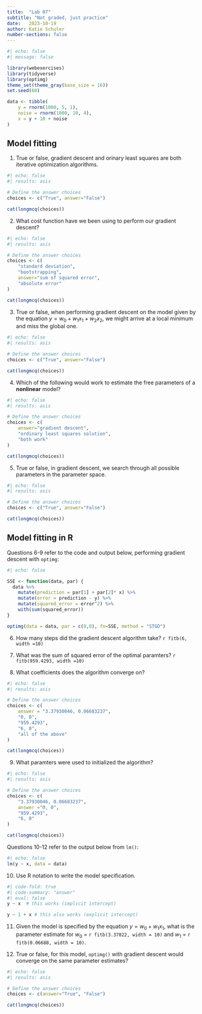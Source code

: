 ```yaml
---
title:  "Lab 07"
subtitle: "Not graded, just practice"
date:   2023-10-19
author: Katie Schuler
number-sections: false
---
```


```r
#| echo: false
#| message: false

library(webexercises)
library(tidyverse)
library(optimg)
theme_set(theme_gray(base_size = 16))
set.seed(60)

data <- tibble(
    y = rnorm(1000, 5, 1), 
    noise = rnorm(1000, 10, 4), 
    x = y + 10 + noise
)
```

## Model fitting 

1. True or false, gradient descent and orinary least squares are both iterative optimization algorithms.

```r
#| echo: false
#| results: asis

# Define the answer choices
choices <- c("True", answer="False")

cat(longmcq(choices))

```


2. What cost function have we been using to perform our gradient descent? 

```r
#| echo: false
#| results: asis

# Define the answer choices
choices <- c(
    "standard deviation",
    "bootstrapping",
    answer="sum of squared error",
    "absolute error"
)

cat(longmcq(choices))
```

3. True or false, when performing gradient descent on the model given by the equation $y = w_0 + w_1x_1 + w_2x_2$, we might arrive at a local minimum and miss the global one.


```r
#| echo: false
#| results: asis

# Define the answer choices
choices <- c("True", answer="False")

cat(longmcq(choices))

```

4. Which of the following would work to estimate the free parameters of a **nonlinear** model? 


```r
#| echo: false
#| results: asis

# Define the answer choices
choices <- c(
    answer="gradient descent",
    "ordinary least squares solution",
    "both work"
)

cat(longmcq(choices))
```

5. True or false, in gradient descent, we search through all possible parameters in the parameter space. 

```r
#| echo: false
#| results: asis

# Define the answer choices
choices <- c("True", answer="False")

cat(longmcq(choices))

```


## Model fitting in R 

Questions 6-9 refer to the code and output below, performing gradient descent with `optimg`: 

```r
#| echo: false 

SSE <- function(data, par) {
  data %>%
    mutate(prediction = par[1] + par[2]* x) %>%
    mutate(error = prediction - y) %>%
    mutate(squared_error = error^2) %>%
    with(sum(squared_error))
}

```

```r
optimg(data = data, par = c(0,0), fn=SSE, method = "STGD")
```

6. How many steps did the gradient descent algorithm take? `r fitb(6, width =10)`

7. What was the sum of squared error of the optimal paramters?  `r fitb(959.4293, width =10)`

8. What coefficients does the algorithm converge on? 

```r
#| echo: false
#| results: asis

# Define the answer choices
choices <- c(
    answer = "3.37930046, 0.06683237",
    "0, 0",
    "959.4293", 
    "6, 0", 
    "all of the above"
)

cat(longmcq(choices))
```

9. What paramters were used to initialized the algorithm? 

```r
#| echo: false
#| results: asis

# Define the answer choices
choices <- c(
    "3.37930046, 0.06683237",
    answer ="0, 0",
    "959.4293", 
    "6, 0"
)

cat(longmcq(choices))
```

Questions 10-12 refer to the output below from `lm()`: 

```r
#| echo: false
lm(y ~ x, data = data)

```


10. Use R notation to write the model specification. 

```r
#| code-fold: true
#| code-summary: "answer"
#| eval: false
y ~ x  # this works (implicit intercept)

y ~ 1 + x # this also works (explicit intercept)

```


11. Given the model is specified by the equation $y = w_0+w_1x_1$, what is the parameter estimate for $w_0$ = `r fitb(3.37822, width = 10)` and $w_1$ = `r fitb(0.06688, width = 10)`. 


12. True or false, for this model, `optimg()` with gradient descent would converge on the same parameter estimates? 

```r
#| echo: false
#| results: asis

# Define the answer choices
choices <- c(answer="True", "False")

cat(longmcq(choices))

```


